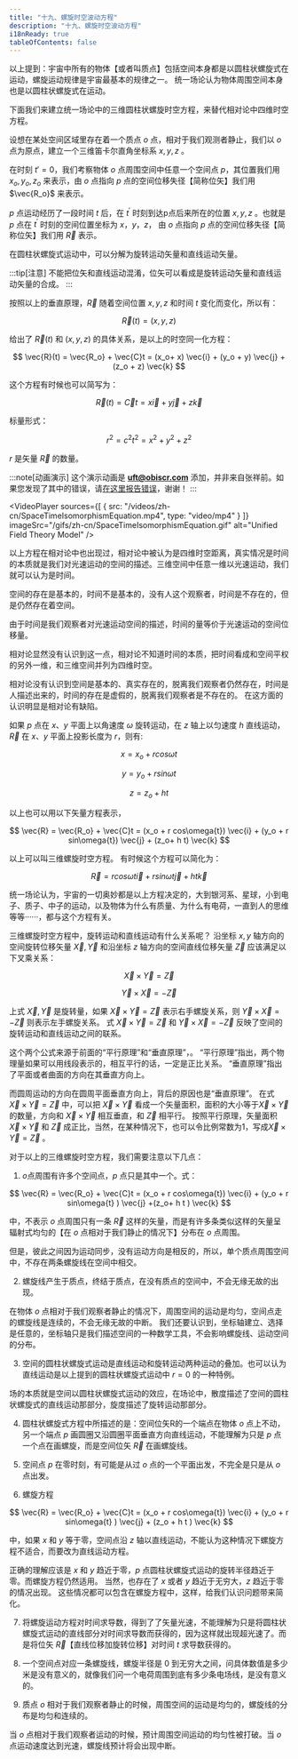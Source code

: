 ```yaml
---
title: "十九、螺旋时空波动方程"
description: "十九、螺旋时空波动方程"
i18nReady: true
tableOfContents: false
---
```




以上提到：宇宙中所有的物体【或者叫质点】包括空间本身都是以圆柱状螺旋式在运动，螺旋运动规律是宇宙最基本的规律之一。
统一场论认为物体周围空间本身也是以圆柱状螺旋式在运动。

下面我们来建立统一场论中的三维圆柱状螺旋时空方程，来替代相对论中四维时空方程。

设想在某处空间区域里存在着一个质点 $o$ 点，相对于我们观测者静止，我们以 $o$ 点为原点，建立一个三维笛卡尔直角坐标系 $x,y,z$ 。

在时刻 $t'= 0$，我们考察物体 $o$ 点周围空间中任意一个空间点 $p$，其位置我们用 $x_o, y_o, z_o$ 来表示，由 $o$ 点指向 $p$ 点的空间位移失径【简称位矢】我们用 $\vec{R_o}$ 来表示。

$p$ 点运动经历了一段时间 $t$ 后，在 $t^{\prime}$ 时刻到达p点后来所在的位置 $x, y, z$ 。也就是 $p$ 点在 $t^{\prime}$ 时刻的空间位置坐标为 $x，y，z$，
由 $o$ 点指向 $p$ 点的空间位移失径【简称位矢】我们用 $\vec{R}$ 表示。

在圆柱状螺旋式运动中，可以分解为旋转运动矢量和直线运动矢量。

:::tip[注意]
不能把位矢和直线运动混淆，位矢可以看成是旋转运动矢量和直线运动矢量的合成。
:::

按照以上的垂直原理，$\vec{R}$ 随着空间位置 $x, y, z$ 和时间 $t$ 变化而变化，所以有：

$$
\vec{R}(t) =(x,y,z)
$$

给出了 $\vec{R}(t)$ 和 $(x, y, z)$ 的具体关系，是以上的时空同一化方程：

$$
\vec{R}(t) = \vec{R_o} + \vec{C}t = (x_o+ x) \vec{i} + (y_o + y) \vec{j} + (z_o + z) \vec{k}
$$

这个方程有时候也可以简写为：

$$
\vec{R}(t) = \vec{C}t = x \vec{i}+ y \vec{j} + z \vec{k}
$$

标量形式：

$$
r^{2} = c^{2}t^{2} = x^{2}+ y^{2}+ z^{2}
$$

$r$ 是矢量 $\vec{R}$ 的数量。

:::note[动画演示]
这个演示动画是 **[uft@obiscr.com](mailto:uft@obiscr.com)** 添加，并非来自张祥前。如果您发现了其中的错误，请[在这里报告错误](https://github.com/unified-field-theory-org/animations/issues/new?title=%E5%8F%91%E7%8E%B0%E5%8A%A8%E7%94%BB%E6%B8%B2%E6%9F%93%E9%94%99%E8%AF%AF&labels=animations)，谢谢！
:::

<VideoPlayer
  sources={[
    { src: "/videos/zh-cn/SpaceTimeIsomorphismEquation.mp4", type: "video/mp4" }
  ]}
  imageSrc="/gifs/zh-cn/SpaceTimeIsomorphismEquation.gif"
  alt="Unified Field Theory Model"
/>

以上方程在相对论中也出现过，相对论中被认为是四维时空距离，真实情况是时间的本质就是我们对光速运动的空间的描述。三维空间中任意一维以光速运动，我们就可以认为是时间。

空间的存在是基本的，时间不是基本的，没有人这个观察者，时间是不存在的，但是仍然存在着空间。

由于时间是我们观察者对光速运动空间的描述，时间的量等价于光速运动的空间位移量。

相对论显然没有认识到这一点，相对论不知道时间的本质，把时间看成和空间平权的另外一维，和三维空间并列为四维时空。

相对论没有认识到空间是基本的、真实存在的，脱离我们观察者仍然存在，时间是人描述出来的，时间的存在是虚假的，脱离我们观察者是不存在的。
在这方面的认识明显是相对论有缺陷。

如果 $p$ 点在 $x、y$ 平面上以角速度 $ω$ 旋转运动，在 $z$ 轴上以匀速度 $h$ 直线运动，$\vec{R}$ 在 $x、y$ 平面上投影长度为 $r$，则有:

$$
x = x_o + r cos\omega{t}
$$

$$
y = y_o+ r sin\omega{t}
$$

$$
z = z_o +  h t
$$

以上也可以用以下矢量方程表示，

$$
\vec{R} = \vec{R_o} + \vec{C}t = (x_o + r cos\omega{t}) \vec{i} + (y_o +  r sin\omega{t}) \vec{j} + (z_o+  h t) \vec{k}
$$

以上可以叫三维螺旋时空方程。
有时候这个方程可以简化为：

$$
\vec{R} = r cos\omega{t} \vec{i} + r sin\omega{t} \vec{j} + h t \vec{k}
$$

统一场论认为，宇宙的一切奥妙都是以上方程决定的，大到银河系、星球，小到电子、质子、中子的运动，以及物体为什么有质量、为什么有电荷，一直到人的思维等等······，都与这个方程有关。

三维螺旋时空方程中，旋转运动和直线运动有什么关系呢？
沿坐标 $x, y$ 轴方向的空间旋转位移矢量 $\vec{X}, \vec{Y}$ 和沿坐标 $z$ 轴方向的空间直线位移矢量 $\vec{Z}$ 应该满足以下叉乘关系：

$$
\vec{X} × \vec{Y} = \vec{Z}
$$

$$
\vec{Y} × \vec{X} = -\vec{Z}
$$

上式 $\vec{X}, \vec{Y}$ 是旋转量，如果 $\vec{X} × \vec{Y} = \vec{Z}$ 表示右手螺旋关系，则 $\vec{Y} × \vec{X} = - \vec{Z}$ 则表示左手螺旋关系。
式 $\vec{X} × \vec{Y} = \vec{Z}$ 和 $\vec{Y} × \vec{X} = - \vec{Z}$ 反映了空间的旋转运动和直线运动之间的联系。

这个两个公式来源于前面的“平行原理”和“垂直原理”，。
“平行原理”指出，两个物理量如果可以用线段表示的，相互平行的话，一定是正比关系。
“垂直原理”指出了平面或者曲面的方向在其垂直方向上。

而圆周运动的方向在圆周平面垂直方向上，背后的原因也是“垂直原理”。
在式 $\vec{X} × \vec{Y} = \vec{Z}$ 中，可以把 $\vec{X} × \vec{Y}$ 看成一个矢量面积，面积的大小等于$\vec{X} × \vec{Y}$的数量，方向和 $\vec{X} × \vec{Y}$ 相互垂直，和 $\vec{Z}$ 相平行。
按照平行原理，矢量面积 $\vec{X} × \vec{Y}$ 和 $\vec{Z}$ 成正比，当然，在某种情况下，也可以令比例常数为1，写成$\vec{X} × \vec{Y} = \vec{Z}$ 。

对于以上的三维螺旋时空方程，我们需要注意以下几点：


1. $o$点周围有许多个空间点，$p$ 点只是其中一个。式：

  $$
  \vec{R} = \vec{R_o} + \vec{C}t = (x_o + r cos\omega{t}) \vec{i} + (y_o +  r sin\omega{t} ) \vec{j} +(z_o+  h t ) \vec{k}
  $$
  
  中，不表示 $o$ 点周围只有一条 $\vec{R}$ 这样的矢量，而是有许多条类似这样的矢量呈辐射式均匀的【在 $o$ 点相对于我们静止的情况下】分布在 $o$ 点周围。
  
  但是，彼此之间因为运动同步，没有运动方向是相反的，所以，单个质点周围空间中，不存在两条螺旋线在空间中相交。

2. 螺旋线产生于质点，终结于质点，在没有质点的空间中，不会无缘无故的出现。

  在物体 $o$ 点相对于我们观察者静止的情况下，周围空间的运动是均匀，空间点走的螺旋线是连续的，不会无缘无故的中断。
  我们还要认识到，坐标轴建立、选择是任意的，坐标轴只是我们描述空间的一种数学工具，不会影响螺旋线、运动空间的分布。

3. 空间的圆柱状螺旋式运动是直线运动和旋转运动两种运动的叠加。也可以认为直线运动是以上提到的圆柱状螺旋式运动中 $r = 0$ 的一种特例。

  场的本质就是空间以圆柱状螺旋式运动的效应，在场论中，散度描述了空间的圆柱状螺旋式的直线运动那部分，旋度描述了旋转运动那部分。

4. 圆柱状螺旋式方程中所描述的是：空间位矢R的一个端点在物体 $o$ 点上不动，另一个端点 $p$ 画圆圈又沿圆圈平面垂直方向直线运动，不能理解为只是 $p$ 点一个点在画螺旋，而是空间位矢 $\vec{R}$ 在画螺旋线。

5. 空间点 $p$ 在零时刻，有可能是从过 $o$ 点的一个平面出发，不完全是只是从 $o$ 点出发。

6. 螺旋方程

  $$
  \vec{R} = \vec{R_o} + \vec{C}t = (x_o + r cos\omega{t}) \vec{i} + (y_o +  r sin\omega{t} ) \vec{j} + (z_o +  h t ) \vec{k}
  $$
  
  中，如果 $x$ 和 $y$ 等于零，空间点沿 $z$ 轴以直线运动，不能认为这种情况下螺旋方程不适合，而要改为直线运动方程。
  
  正确的理解应该是 $x$ 和 $y$ 趋近于零，$p$ 点圆柱状螺旋式运动的旋转半径趋近于零。而螺旋方程仍然适用。
  当然，也存在了 $x$ 或者 $y$ 趋近于无穷大，$z$ 趋近于零的情况出现。
  这些情况都可以包含在螺旋方程中，这样，给我们认识问题带来简化。

7. 将螺旋运动方程对时间求导数，得到了了矢量光速，不能理解为只是将圆柱状螺旋式运动的直线部分对时间求导数而获得的，因为这样就出现超光速了。而是将位矢 $\vec{R}$【直线位移加旋转位移】对时间 $t$ 求导数获得的。

8. 一个空间点对应一条螺旋线，螺旋半径是 $0$ 到无穷大之间，问具体数值是多少米是没有意义的，就像我们问一个电荷周围到底有多少条电场线，是没有意义的。

9. 质点 $o$ 相对于我们观察者静止的时候，周围空间的运动是均匀的，螺旋线的分布是均匀和连续的。

当 $o$ 点相对于我们观察者运动的时候，预计周围空间运动的均匀性被打破。当 $o$ 点运动速度达到光速，螺旋线预计将会出现中断。

